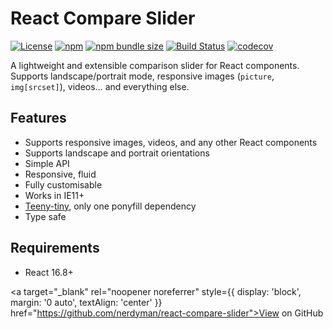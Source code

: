 
<Meta title="Docs|Intro" />

<div style={{ maxWidth: '600px', margin: '0 auto' }}>

<div style={{ textAlign: 'center' }}>

# React Compare Slider

[![License](https://img.shields.io/npm/l/react-compare-slider)](https://github.com/nerdyman/react-compare-slider/blob/master/LICENSE) [![npm](https://img.shields.io/npm/v/react-compare-slider)](https://npmjs.com/package/react-compare-slider) [![npm bundle size](https://img.shields.io/bundlephobia/minzip/react-compare-slider)](https://bundlephobia.com/result?p=react-compare-slider)
[![Build Status](https://github.com/nerdyman/react-compare-slider/workflows/build/badge.svg)](https://github.com/nerdyman/react-compare-slider/actions?workflow=build) [![codecov](https://codecov.io/gh/nerdyman/react-compare-slider/branch/master/graph/badge.svg)](https://codecov.io/gh/nerdyman/react-compare-slider)

A lightweight and extensible comparison slider for React components. Supports
landscape/portrait mode, responsive images (`picture`, `img[srcset]`), videos&hellip; and everything else.

</div>

## Features

- Supports responsive images, videos, and any other React components
- Supports landscape and portrait orientations
- Simple API
- Responsive, fluid
- Fully customisable
- Works in IE11+
- [Teeny-tiny](https://bundlephobia.com/result?p=react-compare-slider), only one ponyfill dependency
- Type safe

## Requirements

- React 16.8+

<a target="_blank" rel="noopener noreferrer" style={{ display: 'block', margin: '0 auto', textAlign: 'center' }} href="https://github.com/nerdyman/react-compare-slider">View on GitHub</a>

</div>
